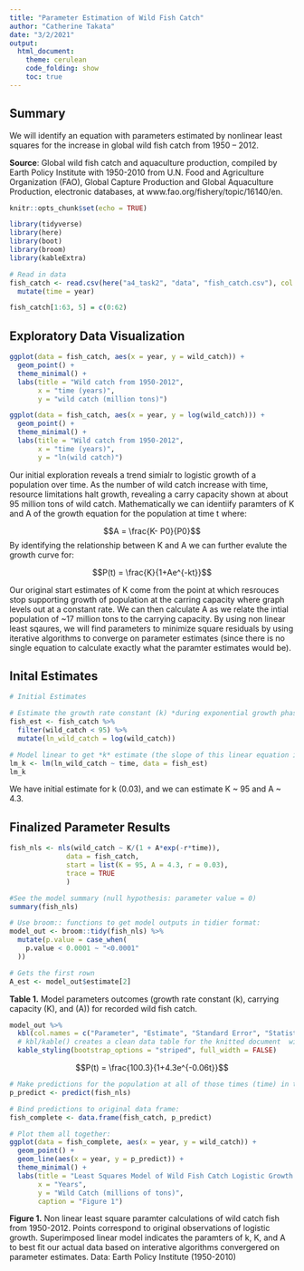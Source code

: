 ```yaml
---
title: "Parameter Estimation of Wild Fish Catch"
author: "Catherine Takata"
date: "3/2/2021"
output: 
  html_document:
    theme: cerulean
    code_folding: show
    toc: true
---
```


## Summary 
We will identify an equation with parameters estimated by nonlinear least squares for the increase in global wild fish catch from 1950 – 2012.

**Source**: Global wild fish catch and aquaculture production, compiled by Earth Policy Institute with 1950-2010 from U.N. Food and Agriculture Organization (FAO), Global Capture Production and Global Aquaculture Production, electronic databases, at www.fao.org/fishery/topic/16140/en.


```r
knitr::opts_chunk$set(echo = TRUE)

library(tidyverse)
library(here)
library(boot)
library(broom)
library(kableExtra)
```

```r
# Read in data 
fish_catch <- read.csv(here("a4_task2", "data", "fish_catch.csv"), col.names = c("year", "wild_catch", "farmed_fish", "total_fish_production")) %>% 
  mutate(time = year) 

fish_catch[1:63, 5] = c(0:62)
```


## Exploratory Data Visualization 

```r
ggplot(data = fish_catch, aes(x = year, y = wild_catch)) +
  geom_point() +
  theme_minimal() +
  labs(title = "Wild catch from 1950-2012",
       x = "time (years)", 
       y = "wild catch (million tons)") 
```

```r
ggplot(data = fish_catch, aes(x = year, y = log(wild_catch))) +
  geom_point() +
  theme_minimal() +
  labs(title = "Wild catch from 1950-2012",
       x = "time (years)", 
       y = "ln(wild catch)") 
```


Our initial exploration reveals a trend simialr to logistic growth of a population over time. As the number of wild catch increase with time, resource limitations halt growth, revealing a carry capacity shown at about 95 million tons of wild catch. Mathematically we can identiify paramters of K and A of the growth equation for the population at time t where: 

$$A = \frac{K- P0}{P0}$$
By identifying the relationship between K and A we can further evalute the growth curve for: 


$$P(t) = \frac{K}{1+Ae^{-kt}}$$



Our original start estimates of K come from the point at which resrouces stop supporting growth of population at the carring capacity where graph levels out at a constant rate. We can then calculate A as we relate the intial population of ~17 million tons to the carrying capacity. By using non linear least sqaures, we will find parameters to minimize square residuals by using iterative algorithms to converge on parameter estimates (since there is no single equation to calculate exactly what the paramter estimates would be). 


## Inital Estimates 

```r
# Initial Estimates 

# Estimate the growth rate constant (k) *during exponential growth phase)
fish_est <- fish_catch %>%
  filter(wild_catch < 95) %>% 
  mutate(ln_wild_catch = log(wild_catch))

# Model linear to get *k* estimate (the slope of this linear equation is an estimate of the growth rate constant
lm_k <- lm(ln_wild_catch ~ time, data = fish_est)
lm_k
```

We have initial estimate for k (0.03), and we can estimate K ~ 95 and A ~ 4.3.


## Finalized Parameter Results 

```r
fish_nls <- nls(wild_catch ~ K/(1 + A*exp(-r*time)),
              data = fish_catch,
              start = list(K = 95, A = 4.3, r = 0.03),
              trace = TRUE
              )
```

```r
#See the model summary (null hypothesis: parameter value = 0)
summary(fish_nls)

# Use broom:: functions to get model outputs in tidier format: 
model_out <- broom::tidy(fish_nls) %>% 
  mutate(p.value = case_when(
    p.value < 0.0001 ~ "<0.0001"
  ))

# Gets the first rown 
A_est <- model_out$estimate[2] 
```

**Table 1.** Model parameters outcomes (growth rate constant (k), carrying capacity (K), and (A)) for recorded wild fish catch. 

```r
model_out %>% 
  kbl(col.names = c("Parameter", "Estimate", "Standard Error", "Statistic", "p - value")) %>% 
  # kbl/kable() creates a clean data table for the knitted document  with labeled columns 
  kable_styling(bootstrap_options = "striped", full_width = FALSE)
```




$$P(t) = \frac{100.3}{1+4.3e^{-0.06t}}$$

```r
# Make predictions for the population at all of those times (time) in the original df: 
p_predict <- predict(fish_nls)

# Bind predictions to original data frame:
fish_complete <- data.frame(fish_catch, p_predict)
```


```r
# Plot them all together:
ggplot(data = fish_complete, aes(x = year, y = wild_catch)) +
  geom_point() +
  geom_line(aes(x = year, y = p_predict)) +
  theme_minimal() + 
  labs(title = "Least Squares Model of Wild Fish Catch Logistic Growth \nfrom 1950-2012",
       x = "Years",
       y = "Wild Catch (millions of tons)",
       caption = "Figure 1")
```


**Figure 1.** Non linear least square paramter calculations of wild catch fish from 1950-2012. Points correspond to original observations of logistic growth. Superimposed linear model indicates the paramters of k, K, and A to best fit our actual data based on interative algorithms convergered on parameter estimates. Data: Earth Policy Institute (1950-2010)





